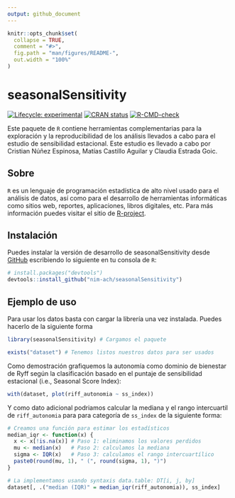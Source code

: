 ```yaml
---
output: github_document
---
```


<!-- README.md is generated from README.Rmd. Please edit that file -->

```r
knitr::opts_chunk$set(
  collapse = TRUE,
  comment = "#>",
  fig.path = "man/figures/README-",
  out.width = "100%"
)
```

# seasonalSensitivity

<!-- badges: start -->
[![Lifecycle: experimental](https://img.shields.io/badge/lifecycle-experimental-orange.svg)](https://lifecycle.r-lib.org/articles/stages.html#experimental)
[![CRAN status](https://www.r-pkg.org/badges/version/seasonalSensitivity)](https://CRAN.R-project.org/package=seasonalSensitivity)
[![R-CMD-check](https://github.com/nim-ach/seasonalSensitivity/actions/workflows/R-CMD-check.yaml/badge.svg)](https://github.com/nim-ach/seasonalSensitivity/actions/workflows/R-CMD-check.yaml)
<!-- badges: end -->

Este paquete de `R` contiene herramientas complementarias para la exploración y la reproducibilidad de los análisis llevados a cabo para el estudio de sensibilidad estacional. Este estudio es llevado a cabo por Cristian Núñez Espinosa, Matías Castillo Aguilar y Claudia Estrada Goic.

## Sobre <i class="fab fa-r-project"></i>

`R` es un lenguaje de programación estadística de alto nivel usado para el análisis de datos, así como para el desarrollo de herramientas informáticas como sitios web, reportes, aplicaciones, libros digitales, etc. Para más información puedes visitar el sitio de [R-project](https://www.r-project.org/about.html).

## Instalación

Puedes instalar la versión de desarrollo de seasonalSensitivity desde [GitHub](https://github.com/) escribiendo lo siguiente en tu consola de `R`:

``` r
# install.packages("devtools")
devtools::install_github("nim-ach/seasonalSensitivity")
```

## Ejemplo de uso

Para usar los datos basta con cargar la librería una vez instalada. Puedes hacerlo de la siguiente forma

```r
library(seasonalSensitivity) # Cargamos el paquete

exists("dataset") # Tenemos listos nuestros datos para ser usados
```

Como demostración grafiquemos la autonomía como dominio de bienestar de Ryff según la clasificación basado en el puntaje de sensibilidad estacional (i.e., Seasonal Score Index):

```r
with(dataset, plot(riff_autonomia ~ ss_index))
```

Y como dato adicional podriamos calcular la mediana y el rango intercuartil de `riff_autonomia` para para categoría de `ss_index` de la siguiente forma:

```r
# Creamos una función para estimar los estadísticos
median_iqr <- function(x) {
  x <- x[!is.na(x)] # Paso 1: eliminamos los valores perdidos
  mu <- median(x)   # Paso 2: calculamos la mediana
  sigma <- IQR(x)   # Paso 3: calculamos el rango intercuartílico
  paste0(round(mu, 1), " (", round(sigma, 1), ")")
}

# La implementamos usando syntaxis data.table: DT[i, j, by]
dataset[, .("median (IQR)" = median_iqr(riff_autonomia)), ss_index]
```

